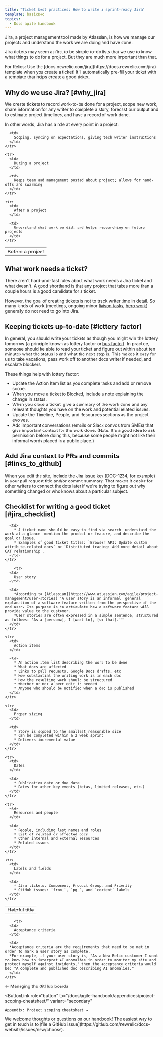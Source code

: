 ```yaml
---
title: "Ticket best practices: How to write a sprint-ready Jira"
template: basicDoc
topics:
  - Docs agile handbook
---
```


Jira, a project management tool made by Atlassian, is how we manage our projects and understand the work we are doing and have done.

Jira tickets may seem at first to be simple to-do lists that we use to know what things to do for a project. But they are much more important than that.

<Callout variant="tip">
  For Relics: Use the [docs.newrelic.com/jira](https://docs.newrelic.com/jira) template when you create a ticket! It'll automatically pre-fill your ticket with a template that helps create a good ticket.
</Callout>

## Why do we use Jira? [#why_jira]

We create tickets to record work-to-be done for a project, scope new work, share information for any writer to complete a story, forecast our output and to estimate project timelines, and have a record of work done.

In other words, Jira has a role at every point in a project:

<table>
  <tbody>
    <tr>
      <td>
        Before a project
      </td>

      <td>
        Scoping, syncing on expectations, giving tech writer instructions
      </td>
    </tr>

    <tr>
      <td>
        During a project
      </td>

      <td>
        Keeps team and management posted about project; allows for hand-offs and swarming
      </td>
    </tr>

    <tr>
      <td>
        After a project
      </td>

      <td>
        Understand what work we did, and helps researching on future projects
      </td>
    </tr>
  </tbody>
</table>

## What work needs a ticket?

There aren't hard-and-fast rules about what work needs a Jira ticket and what doesn't. A good shorthand is that any project that takes more than a couple hours is a good candidate for a ticket.

However, the goal of creating tickets is not to track writer time in detail. So many kinds of work (meetings, ongoing minor [liaison tasks](/docs/agile-handbook/sprint-mechanics/liaisonships/), [hero work](/docs/agile-handbook/heroing/what-is-a-hero/)) generally do not need to go into Jira.

## Keeping tickets up-to-date [#lottery_factor]

In general, you should write your tickets as though you might win the lottery tomorrow (a principle known as lottery factor or [bus factor](https://en.wikipedia.org/wiki/Bus_factor)). In practice, someone should be able to read your ticket and figure out within about ten minutes what the status is and what the next step is. This makes it easy for us to take vacations, pass work off to another docs writer if needed, and escalate blockers.

These things help with lottery factor:

* Update the Action Item list as you complete tasks and add or remove scope.
* When you move a ticket to Blocked, include a note explaining the change in status.
* When you close a ticket, give a summary of the work done and any relevant thoughts you have on the work and potential related issues.
* Update the Timeline, People, and Resources sections as the project evolves.
* Add important conversations (emails or Slack convos from SMEs) that give important context for the work done. (Note: It's a good idea to ask permission before doing this, because some people might not like their informal words placed in a public place.)

## Add Jira context to PRs and commits [#links_to_github]

When you edit the site, include the Jira issue key (DOC-1234, for example) in your pull request title and/or commit summary. That makes it easier for other writers to connect the dots later if we're trying to figure out why something changed or who knows about a particular subject.

## Checklist for writing a good ticket [#jira_checklist]

<table>
  <tbody>
    <tr>
      <td>
        Helpful title
      </td>

      <td>
        * A ticket name should be easy to find via search, understand the work at a glance, mention the product or feature, and describe the goal or issue.
        * Examples of good ticket titles: `Browser API: Update custom attribute-related docs` or `Distributed tracing: Add more detail about CAT relationship`.
      </td>
    </tr>

        <tr>
      <td>
        User story
      </td>

      <td>
        *According to [Atlassian](https://www.atlassian.com/agile/project-management/user-stories) "A user story is an informal, general explanation of a software feature written from the perspective of the end user. Its purpose is to articulate how a software feature will provide value to the customer. 
        *User stories are often expressed in a simple sentence, structured as follows: 'As a [persona], I [want to], [so that].'"'
      </td>
    </tr>

    <tr>
      <td>
        Action items
      </td>

      <td>
        * An action item list describing the work to be done
        * What docs are affected
        * Links to pull requests, Google Docs drafts, etc.
        * How substantial the writing work is in each doc
        * How the resulting work should be structured
        * Whether or not a peer edit is needed
        * Anyone who should be notified when a doc is published
      </td>
    </tr>

    <tr>
      <td>
        Proper sizing
      </td>

      <td>
        * Story is scoped to the smallest reasonable size
        * Can be completed within a 2 week sprint
        * Delivers incremental value
      </td>
    </tr>

    <tr>
      <td>
        Dates
      </td>

      <td>
        * Publication date or due date
        * Dates for other key events (betas, limited releases, etc.)
      </td>
    </tr>

    <tr>
      <td>
        Resources and people
      </td>

      <td>
        * People, including last names and roles
        * List of related or affected docs
        * Other internal and external resources
        * Related issues
      </td>
    </tr>

    <tr>
      <td>
        Labels and fields
      </td>

      <td>
        * Jira tickets: Component, Product Group, and Priority
        * GitHub issues: `from_`, `pg_`, and `content` labels
      </td>
    </tr>
  </tbody>
</table>

        <tr>
      <td>
        Acceptance criteria
      </td>

      <td>
      *Acceptance criteria are the requirements that need to be met in order to mark a user story as complete. 
      *For example, if your user story is, "As a New Relic customer I want to know how to interpret AI anomalies in order to monitor my site and protect myself against incidents," then the acceptance criteria would be: "A complete and published doc describing AI anomalies."
      </td>
    </tr>

<ButtonGroup>
  <ButtonLink
    role="button"
    to="/docs/agile-handbook/heroing/managing-the-github-boards/"
    variant="secondary"
  >
    ← Managing the GitHub boards
  </ButtonLink>

  <ButtonLink
    role="button"
    to="/docs/agile-handbook/appendices/project-scoping-cheatsheet/"
    variant="secondary"
  >
    Appendix: Project scoping cheatsheet →
  </ButtonLink>
</ButtonGroup>

<Callout variant="tip">
  We welcome thoughts or questions on our handbook! The easiest way to get in touch is to [file a GitHub issue](https://github.com/newrelic/docs-website/issues/new/choose).
</Callout>
